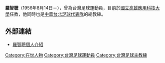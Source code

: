 '''羅智聰'''（1956年8月14日－），曾為台灣足球運動員，目前於[[國立高雄應用科技大學|國立高雄應用科技大學]]任教，他同時也是[[中華台北足球代表隊|中華台北足球代表隊]]的總教練。

==外部連結==
*[https://web.archive.org/web/20160609081115/http://peo.kuas.edu.tw/files/11-1007-25.php?Lang=zh-tw 羅智聰個人介紹]

[[Category:在世人物|Category:在世人物]]
[[Category:台灣足球運動員|Category:台灣足球運動員]]
[[Category:台灣足球主教練|Category:台灣足球主教練]]